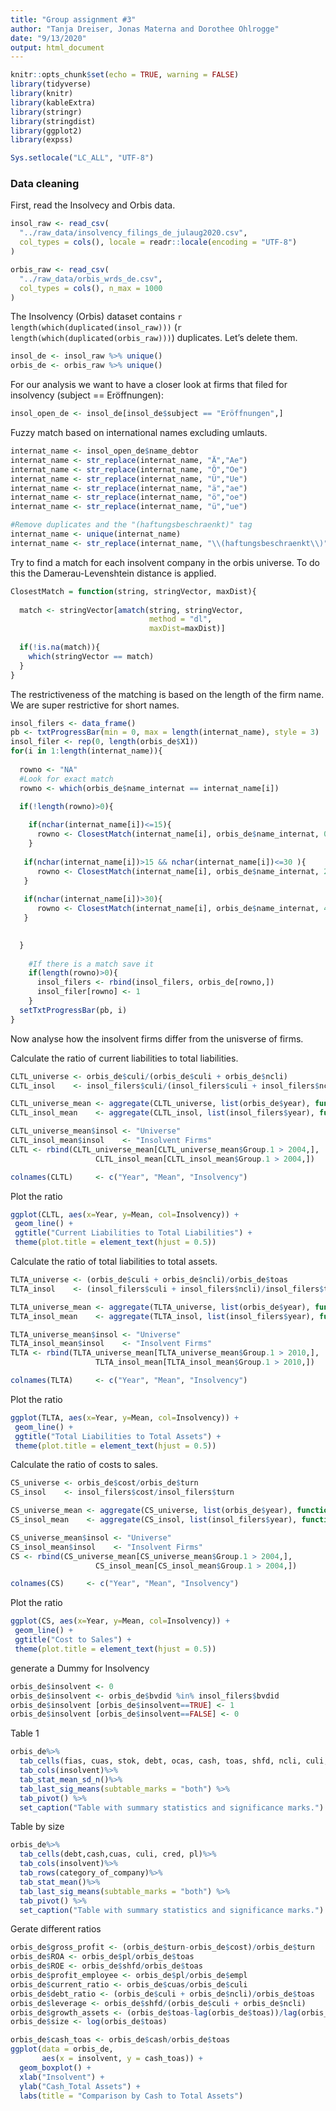 ```yaml
---
title: "Group assignment #3"
author: "Tanja Dreiser, Jonas Materna and Dorothee Ohlrogge"
date: "9/13/2020"
output: html_document
---
```

  
```r
knitr::opts_chunk$set(echo = TRUE, warning = FALSE)
library(tidyverse)
library(knitr)
library(kableExtra)
library(stringr)
library(stringdist)
library(ggplot2)
library(expss)

Sys.setlocale("LC_ALL", "UTF-8")
```

### Data cleaning
First, read the Insolvecy and Orbis data. 

```r
insol_raw <- read_csv(
  "../raw_data/insolvency_filings_de_julaug2020.csv",
  col_types = cols(), locale = readr::locale(encoding = "UTF-8")
)
```

```r
orbis_raw <- read_csv(
  "../raw_data/orbis_wrds_de.csv",
  col_types = cols(), n_max = 1000
)
```
The Insolvency (Orbis) dataset contains `r length(which(duplicated(insol_raw)))` (`r length(which(duplicated(orbis_raw)))`) duplicates. Let's delete them.

```r
insol_de <- insol_raw %>% unique()
orbis_de <- orbis_raw %>% unique()
```


For our analysis we want to have a closer look at firms that filed for insolvency (subject == Eröffnungen):

```r
insol_open_de <- insol_de[insol_de$subject == "Eröffnungen",]
```


Fuzzy match based on international names excluding umlauts.

```r
internat_name <- insol_open_de$name_debtor
internat_name <- str_replace(internat_name, "Ä","Ae")
internat_name <- str_replace(internat_name, "Ö","Oe")
internat_name <- str_replace(internat_name, "Ü","Ue")
internat_name <- str_replace(internat_name, "ä","ae")
internat_name <- str_replace(internat_name, "ö","oe")
internat_name <- str_replace(internat_name, "ü","ue")

#Remove duplicates and the "(haftungsbeschraenkt)" tag
internat_name <- unique(internat_name)
internat_name <- str_replace(internat_name, "\\(haftungsbeschraenkt\\)", "")

```


Try to find a match for each insolvent company in the orbis universe. To do this the Damerau-Levenshtein distance is applied.

```r
ClosestMatch = function(string, stringVector, maxDist){
  
  match <- stringVector[amatch(string, stringVector, 
                               method = "dl",
                               maxDist=maxDist)]
  
  if(!is.na(match)){
    which(stringVector == match)
  }
}
```


The restrictiveness of the matching is based on the length of the firm name. We are super restrictive for short names.

```r

insol_filers <- data_frame()
pb <- txtProgressBar(min = 0, max = length(internat_name), style = 3)
insol_filer <- rep(0, length(orbis_de$X1))
for(i in 1:length(internat_name)){
  
  rowno <- "NA"
  #Look for exact match
  rowno <- which(orbis_de$name_internat == internat_name[i])

  if(!length(rowno)>0){
    
    if(nchar(internat_name[i])<=15){
      rowno <- ClosestMatch(internat_name[i], orbis_de$name_internat, 0.1 )
    }
    
   if(nchar(internat_name[i])>15 && nchar(internat_name[i])<=30 ){
      rowno <- ClosestMatch(internat_name[i], orbis_de$name_internat, 2 )
   }
    
   if(nchar(internat_name[i])>30){
      rowno <- ClosestMatch(internat_name[i], orbis_de$name_internat, 4 )
   }
    

  }
    
    #If there is a match save it
    if(length(rowno)>0){
      insol_filers <- rbind(insol_filers, orbis_de[rowno,])
      insol_filer[rowno] <- 1
    }
  setTxtProgressBar(pb, i)
}
```

Now analyse how the insolvent firms differ from the unisverse of firms.

Calculate the ratio of current liabilities to total liabilities.

```r
CLTL_universe <- orbis_de$culi/(orbis_de$culi + orbis_de$ncli)
CLTL_insol    <- insol_filers$culi/(insol_filers$culi + insol_filers$ncli)

CLTL_universe_mean <- aggregate(CLTL_universe, list(orbis_de$year), function(x) mean(x, na.rm=TRUE))
CLTL_insol_mean    <- aggregate(CLTL_insol, list(insol_filers$year), function(x) mean(x, na.rm=TRUE))

CLTL_universe_mean$insol <- "Universe"
CLTL_insol_mean$insol    <- "Insolvent Firms"
CLTL <- rbind(CLTL_universe_mean[CLTL_universe_mean$Group.1 > 2004,], 
                   CLTL_insol_mean[CLTL_insol_mean$Group.1 > 2004,])

colnames(CLTL)     <- c("Year", "Mean", "Insolvency")
```

Plot the ratio

```r


ggplot(CLTL, aes(x=Year, y=Mean, col=Insolvency)) +
 geom_line() +
 ggtitle("Current Liabilities to Total Liabilities") +
 theme(plot.title = element_text(hjust = 0.5))


```

Calculate the ratio of total liabilities to total assets.

```r
TLTA_universe <- (orbis_de$culi + orbis_de$ncli)/orbis_de$toas
TLTA_insol    <- (insol_filers$culi + insol_filers$ncli)/insol_filers$toas

TLTA_universe_mean <- aggregate(TLTA_universe, list(orbis_de$year), function(x) mean(x, na.rm=TRUE))
TLTA_insol_mean    <- aggregate(TLTA_insol, list(insol_filers$year), function(x) mean(x, na.rm=TRUE))

TLTA_universe_mean$insol <- "Universe"
TLTA_insol_mean$insol    <- "Insolvent Firms"
TLTA <- rbind(TLTA_universe_mean[TLTA_universe_mean$Group.1 > 2010,], 
                   TLTA_insol_mean[TLTA_insol_mean$Group.1 > 2010,])

colnames(TLTA)     <- c("Year", "Mean", "Insolvency")
```

Plot the ratio

```r


ggplot(TLTA, aes(x=Year, y=Mean, col=Insolvency)) +
 geom_line() +
 ggtitle("Total Liabilities to Total Assets") +
 theme(plot.title = element_text(hjust = 0.5))


```


Calculate the ratio of costs to sales.

```r
CS_universe <- orbis_de$cost/orbis_de$turn
CS_insol    <- insol_filers$cost/insol_filers$turn

CS_universe_mean <- aggregate(CS_universe, list(orbis_de$year), function(x) mean(x, na.rm=TRUE))
CS_insol_mean    <- aggregate(CS_insol, list(insol_filers$year), function(x) mean(x, na.rm=TRUE))

CS_universe_mean$insol <- "Universe"
CS_insol_mean$insol    <- "Insolvent Firms"
CS <- rbind(CS_universe_mean[CS_universe_mean$Group.1 > 2004,], 
                   CS_insol_mean[CS_insol_mean$Group.1 > 2004,])

colnames(CS)     <- c("Year", "Mean", "Insolvency")
```

Plot the ratio

```r


ggplot(CS, aes(x=Year, y=Mean, col=Insolvency)) +
 geom_line() +
 ggtitle("Cost to Sales") +
 theme(plot.title = element_text(hjust = 0.5))


```

generate a Dummy for Insolvency
```r
orbis_de$insolvent <- 0
orbis_de$insolvent <- orbis_de$bvdid %in% insol_filers$bvdid
orbis_de$insolvent [orbis_de$insolvent==TRUE] <- 1
orbis_de$insolvent [orbis_de$insolvent==FALSE] <- 0
```
Table 1
```r
orbis_de%>%
  tab_cells(fias, cuas, stok, debt, ocas, cash, toas, shfd, ncli, culi, loan, cred, ocli, tshf, empl, opre, turn, cost, fipl, taxa, exex, pl)%>%
  tab_cols(insolvent)%>%
  tab_stat_mean_sd_n()%>%
  tab_last_sig_means(subtable_marks = "both") %>% 
  tab_pivot() %>% 
  set_caption("Table with summary statistics and significance marks.")

```
Table by size
```r
orbis_de%>%
  tab_cells(debt,cash,cuas, culi, cred, pl)%>%
  tab_cols(insolvent)%>%
  tab_rows(category_of_company)%>%
  tab_stat_mean()%>%
  tab_last_sig_means(subtable_marks = "both") %>% 
  tab_pivot() %>% 
  set_caption("Table with summary statistics and significance marks.")

```

Gerate different ratios
```r
orbis_de$gross_profit <- (orbis_de$turn-orbis_de$cost)/orbis_de$turn
orbis_de$ROA <- orbis_de$pl/orbis_de$toas
orbis_de$ROE <- orbis_de$shfd/orbis_de$toas
orbis_de$profit_employee <- orbis_de$pl/orbis_de$empl
orbis_de$current_ratio <- orbis_de$cuas/orbis_de$culi
orbis_de$debt_ratio <- (orbis_de$culi + orbis_de$ncli)/orbis_de$toas
orbis_de$leverage <- orbis_de$shfd/(orbis_de$culi + orbis_de$ncli)
orbis_de$growth_assets <- (orbis_de$toas-lag(orbis_de$toas))/lag(orbis_de$toas)
orbis_de$size <- log(orbis_de$toas)
```

```r
orbis_de$cash_toas <- orbis_de$cash/orbis_de$toas
ggplot(data = orbis_de, 
       aes(x = insolvent, y = cash_toas)) +
  geom_boxplot() +
  xlab("Insolvent") +
  ylab("Cash_Total Assets") +
  labs(title = "Comparison by Cash to Total Assets") 
  
```
